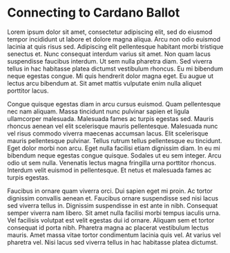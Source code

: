 # Connecting to Cardano Ballot

Lorem ipsum dolor sit amet, consectetur adipiscing elit, sed do eiusmod tempor incididunt ut labore et dolore magna aliqua. Arcu non odio euismod lacinia at quis risus sed. Adipiscing elit pellentesque habitant morbi tristique senectus et. Nunc consequat interdum varius sit amet. Non quam lacus suspendisse faucibus interdum. Ut sem nulla pharetra diam. Sed viverra tellus in hac habitasse platea dictumst vestibulum rhoncus. Eu mi bibendum neque egestas congue. Mi quis hendrerit dolor magna eget. Eu augue ut lectus arcu bibendum at. Sit amet mattis vulputate enim nulla aliquet porttitor lacus.

Congue quisque egestas diam in arcu cursus euismod. Quam pellentesque nec nam aliquam. Massa tincidunt nunc pulvinar sapien et ligula ullamcorper malesuada. Malesuada fames ac turpis egestas sed. Mauris rhoncus aenean vel elit scelerisque mauris pellentesque. Malesuada nunc vel risus commodo viverra maecenas accumsan lacus. Elit scelerisque mauris pellentesque pulvinar. Tellus rutrum tellus pellentesque eu tincidunt. Eget dolor morbi non arcu. Eget nulla facilisi etiam dignissim diam. In eu mi bibendum neque egestas congue quisque. Sodales ut eu sem integer. Arcu odio ut sem nulla. Venenatis lectus magna fringilla urna porttitor rhoncus. Interdum velit euismod in pellentesque. Et netus et malesuada fames ac turpis egestas.

Faucibus in ornare quam viverra orci. Dui sapien eget mi proin. Ac tortor dignissim convallis aenean et. Faucibus ornare suspendisse sed nisi lacus sed viverra tellus in. Dignissim suspendisse in est ante in nibh. Consequat semper viverra nam libero. Sit amet nulla facilisi morbi tempus iaculis urna. Vel facilisis volutpat est velit egestas dui id ornare. Aliquam sem et tortor consequat id porta nibh. Pharetra magna ac placerat vestibulum lectus mauris. Amet massa vitae tortor condimentum lacinia quis vel. At varius vel pharetra vel. Nisi lacus sed viverra tellus in hac habitasse platea dictumst.
